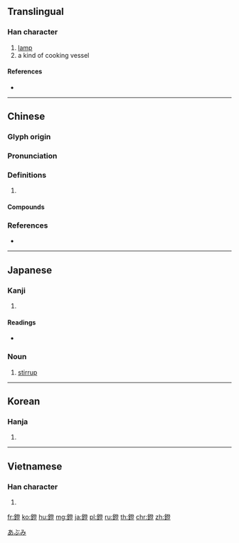 {{character info/new}}
{{also|镫}}
==Translingual==

===Han character===
{{Han char|rn=167|rad=金|as=12|sn=20|four=82118|canj=CNOT}}

# [[lamp]]
# a kind of cooking vessel

====References====
* {{Han ref|kx=1323.040|dkj=40904|dj=1822.200|hdz=64260.040|uh=9419|ud=37913|bh=F4F1|bd=62705}}

----

==Chinese==
{{zh-forms|s=镫}}

===Glyph origin===
{{Han etym}}

===Pronunciation===
{{zh-pron
|m=dèng
|c=dang3
|mc=y
|oc=y
|cat=
}}

===Definitions===
{{zh-hanzi}}

# {{rfdef|zh}}

====Compounds====
{{zh-der|執鞭墜鐙|執鞭隨鐙|截鐙留鞭|撥鐙法|明鐙|馬鐙}}

===References===
* {{R:yue:Hanzi}}

----

==Japanese==

===Kanji===
{{ja-kanji|grade=|rs=金12}}

# {{defn|lang=ja|sort=金12}}

====Readings====
* {{ja-readings|on=[[とう]] (tō)|kun=[[あぶみ]] (abumi), [[たかつき]] (takatsuki), [[ひともし]] (hitomoshi)|nanori=}}

{{wikipedia|lang=ja}}

===Noun===
{{ja-noun|あぶみ}}

# [[stirrup]]

[[Category:ja:Horse tack|あぶみ]]

----

==Korean==

===Hanja===
{{ko-hanja|hangeul=등|eumhun=|rv=deung|mr=tŭng|y=tung}}

# {{defn|lang=ko|sort=金12}}

----

==Vietnamese==

===Han character===
{{vi-hantu|[[đăng]], [[đâng]], [[đặng]], [[đáng]]|rs=金12}}

# {{defn|lang=vi|sort=金12}}

[[fr:鐙]]
[[ko:鐙]]
[[hu:鐙]]
[[mg:鐙]]
[[ja:鐙]]
[[pl:鐙]]
[[ru:鐙]]
[[th:鐙]]
[[chr:鐙]]
[[zh:鐙]]